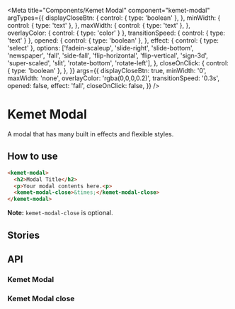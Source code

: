 

<Meta
  title="Components/Kemet Modal"
  component="kemet-modal"
  argTypes={{
    displayCloseBtn: {
      control: { type: 'boolean' },
    },
    minWidth: {
      control: { type: 'text' },
    },
    maxWidth: {
      control: { type: 'text' },
    },
    overlayColor: {
      control: { type: 'color' }
    },
    transitionSpeed: {
      control: { type: 'text' }
    },
    opened: {
      control: { type: 'boolean' },
    },
    effect: {
      control: { type: 'select' },
      options: ['fadein-scaleup', 'slide-right', 'slide-bottom', 'newspaper', 'fall', 'side-fall', 'flip-horizontal', 'flip-vertical', 'sign-3d', 'super-scaled', 'slit', 'rotate-bottom', 'rotate-left'],
    },
    closeOnClick: {
      control: { type: 'boolean' },
    },
  }}
  args={{
    displayCloseBtn: true,
    minWidth: '0',
    maxWidth: 'none',
    overlayColor: 'rgba(0,0,0,0.2)',
    transitionSpeed: '0.3s',
    opened: false,
    effect: 'fall',
    closeOnClick: false,
  }}
/>

# Kemet Modal

A modal that has many built in effects and flexible styles.

## How to use

```html
<kemet-modal>
  <h2>Modal Title</h2>
  <p>Your modal contents here.<p>
  <kemet-modal-close>&times;</kemet-modal-close>
</kemet-modal>
```

**Note:** `kemet-modal-close` is optional.

## Stories

<Canvas>
  <Story story={stories.Modal} />
</Canvas>

## API

### Kemet Modal
<ArgsTable of="kemet-modal" />

### Kemet Modal close
<ArgsTable of="kemet-modal-close" />
